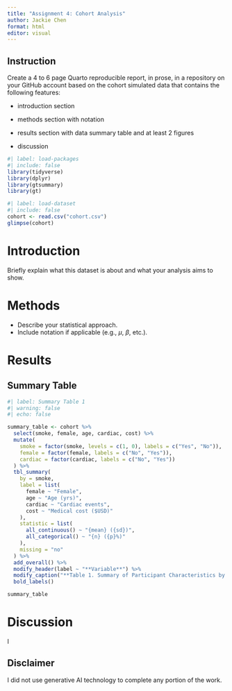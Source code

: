 ```yaml
---
title: "Assignment 4: Cohort Analysis"
author: Jackie Chen
format: html
editor: visual
---
```


## Instruction

Create a 4 to 6 page Quarto reproducible report, in prose, in a repository on your GitHub account based on the cohort simulated data that contains the following features:

-   introduction section

-   methods section with notation

-   results section with data summary table and at least 2 figures

-   discussion

```r
#| label: load-packages
#| include: false
library(tidyverse)
library(dplyr)
library(gtsummary)
library(gt)
```


```r
#| label: load-dataset
#| include: false
cohort <- read.csv("cohort.csv")
glimpse(cohort)
```

# Introduction

Briefly explain what this dataset is about and what your analysis aims to show.

# Methods

-   Describe your statistical approach.
-   Include notation if applicable (e.g., $\mu$, $\beta$, etc.).

# Results

## Summary Table

```r
#| label: Summary Table 1
#| warning: false 
#| echo: false 

summary_table <- cohort %>%
  select(smoke, female, age, cardiac, cost) %>%
  mutate(
    smoke = factor(smoke, levels = c(1, 0), labels = c("Yes", "No")),
    female = factor(female, labels = c("No", "Yes")),
    cardiac = factor(cardiac, labels = c("No", "Yes"))
  ) %>%
  tbl_summary(
    by = smoke,
    label = list(
      female ~ "Female",
      age ~ "Age (yrs)",
      cardiac ~ "Cardiac events",
      cost ~ "Medical cost ($USD)"
    ),
    statistic = list(
      all_continuous() ~ "{mean} ({sd})",
      all_categorical() ~ "{n} ({p}%)"
    ),
    missing = "no"
  ) %>%
  add_overall() %>%
  modify_header(label ~ "**Variable**") %>%
  modify_caption("**Table 1. Summary of Participant Characteristics by Smoking Status**") %>%
  bold_labels()

summary_table
```

# Discussion

I

## Disclaimer

I did not use generative AI technology to complete any portion of the work.
